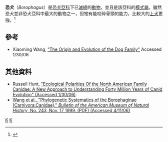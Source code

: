 {{Automatic taxobox
| taxon = Borophagus
| authority = [[愛德華·德林克·科普|Cope]], 1892
| image = Borophagus cyonoides 1.jpg
| image_caption = Borophagus cyonoides
| fossil_range = 晚[[中新世|中新世]]至晚[[上新世|上新世]]
| type_species = †''Borophagus diversidens''
| subdivision_ranks = [[種|種]]<ref>{{cite journal en|last=Wang |first=Xiaoming |coauthors=Richard Tedford, Beryl Taylor |title=Phylogenetic systematics of the Borophaginae |journal=Bulletin of the American Museum of Natural History |volume=243 |date=1999-11-17 |url=http://www.nhm.org/expeditions/rrc/wang/documents/Wangetal1999borophaginemonographpart1.pdf |accessdate=2007-07-08 |deadurl=yes |archiveurl=https://web.archive.org/web/20070320023028/http://www.nhm.org/expeditions/rrc/wang/documents/Wangetal1999borophaginemonographpart1.pdf |archivedate=2007-03-20 }}</ref>
|subdivision = 
* †''B. diversidens''
* †''B. dudleyi''
* †''B. hilli''
* †''B. littoralis''
* †''B. orc''
* †''B. parvus''
* †''B. pugnator''
* †''B. secundus''
}}

'''恐犬'''（''Borophagus''）是[[恐犬亞科|恐犬亞科]]下已[[滅絕|滅絕]]的[[動物|動物]]，並且是該亞科的[[模式屬|模式屬]]。雖然恐犬並非恐犬亞科中最大的動物之一，但牠有能咬碎骨頭的能力，比較大的[[上犬|上犬]]更強。<ref name=turner2004>{{Cite book en|author=Alan Turner|title=National Geographic:  Prehistoric Mammals|location=Washington, D.C.|publisher=Firecrest Books Ltd|year=2004|pages=112-114|id=ISBN 0-7922-7134-3}}</ref>

==參考==
{{reflist}}
*Xiaoming Wang, [https://web.archive.org/web/20060718022837/http://www.nhm.org/expeditions/rrc/wang/Carnivorephylogeny.html "The Origin and Evolution of the Dog Family"]  Accessed 1/30/06.

==其他資料==
*Russell Hunt, [https://web.archive.org/web/20110926205607/http://darkwing.uoregon.edu/~rhunt/publications.htm "Ecological Polarities Of the North American Family Canidae: A New Approach to Understanding Forty Million Years of Canid Evolution" (Accessed 1/30/06)].
*[https://web.archive.org/web/20070320023028/http://www.nhm.org/expeditions/rrc/wang/documents/Wangetal1999borophaginemonographpart1.pdf Wang et al., "Phylogenetic Systematics of the Borophaginae (Carnivora:Canidae)."  ''Bulletin of the American Museum of Natural History'', No. 243, Nov. 17 1999. (PDF) (Accessed 4/11/06)]
{{已滅絕犬科}}
{{Taxonbar|from=Q137418}}

[[Category:恐犬亞科|K]]
[[Category:1892年描述的分类群|K]]